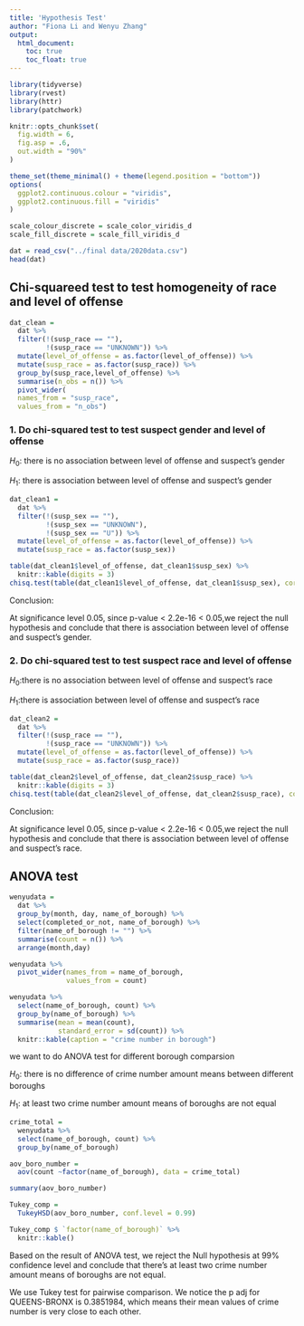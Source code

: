 ```yaml
---
title: 'Hypothesis Test'
author: "Fiona Li and Wenyu Zhang"
output: 
  html_document:
    toc: true
    toc_float: true
---
```

```r
library(tidyverse)
library(rvest)
library(httr)
library(patchwork)

knitr::opts_chunk$set(
  fig.width = 6,
  fig.asp = .6,
  out.width = "90%"
)

theme_set(theme_minimal() + theme(legend.position = "bottom"))
options(
  ggplot2.continuous.colour = "viridis",
  ggplot2.continuous.fill = "viridis"
)

scale_colour_discrete = scale_color_viridis_d
scale_fill_discrete = scale_fill_viridis_d
```

```r
dat = read_csv("../final data/2020data.csv")
head(dat)
```

## Chi-squareed test to test homogeneity of race and level of offense

```r
dat_clean =
  dat %>%
  filter(!(susp_race == ""),
         !(susp_race == "UNKNOWN")) %>%
  mutate(level_of_offense = as.factor(level_of_offense)) %>%
  mutate(susp_race = as.factor(susp_race)) %>%
  group_by(susp_race,level_of_offense) %>%
  summarise(n_obs = n()) %>%
  pivot_wider(
  names_from = "susp_race", 
  values_from = "n_obs")
```

### 1. Do chi-squared test to test suspect gender and level of offense

$H_0$: there is no association between level of offense and suspect’s gender

$H_1$: there is association between level of offense and suspect’s gender

```r
dat_clean1 =
  dat %>%
  filter(!(susp_sex == ""),
         !(susp_sex == "UNKNOWN"),
         !(susp_sex == "U")) %>%
  mutate(level_of_offense = as.factor(level_of_offense)) %>%
  mutate(susp_race = as.factor(susp_sex))

table(dat_clean1$level_of_offense, dat_clean1$susp_sex) %>% 
  knitr::kable(digits = 3)
chisq.test(table(dat_clean1$level_of_offense, dat_clean1$susp_sex), correct = F) 
```

Conclusion:

At significance level 0.05, since p-value < 2.2e-16 < 0.05,we reject the null hypothesis and conclude that there is association between level of offense and suspect’s gender.

### 2. Do chi-squared test to test suspect race and level of offense

$H_0$:there is no association between level of offense and suspect’s race

$H_1$:there is association between level of offense and suspect’s race

```r
dat_clean2 =
  dat %>%
  filter(!(susp_race == ""),
         !(susp_race == "UNKNOWN")) %>%
  mutate(level_of_offense = as.factor(level_of_offense)) %>%
  mutate(susp_race = as.factor(susp_race))

table(dat_clean2$level_of_offense, dat_clean2$susp_race) %>% 
  knitr::kable(digits = 3)
chisq.test(table(dat_clean2$level_of_offense, dat_clean2$susp_race), correct = F) 

```

Conclusion:

At significance level 0.05, since p-value < 2.2e-16 < 0.05,we reject the null hypothesis and conclude that there is association between level of offense and suspect’s race.

## ANOVA test

```r
wenyudata = 
  dat %>% 
  group_by(month, day, name_of_borough) %>% 
  select(completed_or_not, name_of_borough) %>% 
  filter(name_of_borough != "") %>% 
  summarise(count = n()) %>% 
  arrange(month,day) 
```

```r
wenyudata %>% 
  pivot_wider(names_from = name_of_borough,
              values_from = count) 
```

```r
wenyudata %>% 
  select(name_of_borough, count) %>% 
  group_by(name_of_borough) %>% 
  summarise(mean = mean(count),
            standard_error = sd(count)) %>% 
  knitr::kable(caption = "crime number in borough")
```

we want to do ANOVA test for different borough comparsion

$H_0$: there is no difference of crime number amount means between different boroughs

$H_1$: at least two crime number amount means of boroughs are not equal

```r
crime_total = 
  wenyudata %>% 
  select(name_of_borough, count) %>% 
  group_by(name_of_borough)
```

```r
aov_boro_number = 
  aov(count ~factor(name_of_borough), data = crime_total)

summary(aov_boro_number)
```

```r
Tukey_comp =
  TukeyHSD(aov_boro_number, conf.level = 0.99)

Tukey_comp $ `factor(name_of_borough)` %>% 
  knitr::kable()
```

Based on the result of ANOVA test, we reject the Null hypothesis at 99% confidence level and conclude that there’s at least two crime number amount means of boroughs are not equal.

We use Tukey test for pairwise comparison. We notice the p adj for QUEENS-BRONX is 0.3851984, which means their mean values of crime number is very close to each other.

